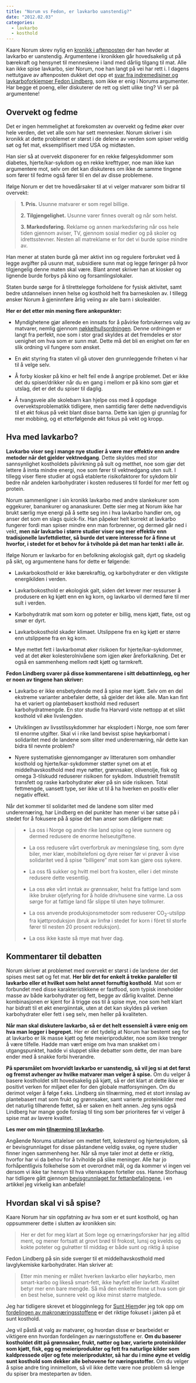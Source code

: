 ```yaml
---
title: "Norum vs Fedon, er lavkarbo uanstendig?"
date: "2012.02.03"
categories:
  - lavkarbo
  - kosthold
---
```


Kaare Norum skrev nylig en [kronikk i aftenposten](http://www.aftenposten.no/meninger/kronikker/Lavkarbo-er-uanstendig-6753310.html#.TyvOkFzj7-M) der han hevder at lavkarbo er uanstendig. Argumentene i kronikken går hovedsakelig ut på bærekraft og hensynet til menneskene i land med dårlig tilgang til mat. Alle kan ikke spise lavkarbo, sier Norum, noe han langt på vei har rett i. I dagens nettutgave av aftenposten dukket det opp et [svar fra indremedisiner og lavkarboforkjemper Fedon Lindberg](http://www.aftenposten.no/meninger/debatt/Hoykarbo-er-uanstendig-6754851.html#xtor=RSS-3), som ikke er enig i Norums argumenter. Har begge et poeng, eller diskuterer de rett og slett ulike ting? Vi ser på argumentene!

## Overvekt og fedme

Det er ingen hemmelighet at forekomsten av overvekt og fedme øker over hele verden, det vet alle som har sett mennesker. Norum skriver i sin kronikk at dette problemet er størst i de delene av verden som spiser veldig søt og fet mat, eksemplifisert med USA og midtøsten.

Han sier så at overvekt disponerer for en rekke følgesykdommer som diabetes, hjerte/kar-sykdom og en rekke krefttyper, noe man ikke kan argumentere mot, selv om det kan diskuteres om ikke de samme tingene som fører til fedme også fører til en del av disse problemene.

Ifølge Norum er det tre hovedårsaker til at vi velger matvarer som bidrar til overvekt:

> **1. Pris.** Usunne matvarer er som regel billige.
>
> **2. Tilgjengelighet.** Usunne varer finnes overalt og når som helst.
>
> **3. Markedsføring.** Reklame og annen markedsføring når oss hele tiden gjennom aviser, TV, gjennom sosial medier og på skoler og idrettsstevner. Nesten all matreklame er for det vi burde spise mindre av.

Han mener at staten burde gå mer aktivt inn og regulere forbruket ved å legge avgifter på usunn mat, subsidiere sunn mat og legge føringer på hvor tilgjengelig denne maten skal være. Blant annet skriver han at kiosker og lignende burde forbys på kino og forsamlingslokaler.

Staten burde sørge for å tilrettelegge forholdene for fysisk aktivitet, samt bedre utdannelsen innen helse og kosthold helt fra barneskolen av. I tillegg ønsker Norum å gjeninnføre årlig veiing av alle barn i skolealder.

**Her er det etter min mening flere ankepunkter:**

-   Myndighetene gjør allerede en innsats for å påvirke forbrukernes valg av matvarer, nemlig gjennom [nøkkelhullsordningen](nokkelhull.qmd). Denne ordningen er langt fra perfekt, noe som i stor grad skyldes at det fremdeles er stor uenighet om hva som er sunn mat. Dette må det bli en enighet om før en slik ordning vil fungere som ønsket.

-   En økt styring fra staten vil gå utover den grunnleggende friheten vi har til å velge selv.

-   Å forby kiosker på kino er helt feil ende å angripe problemet. Det er ikke det du spiser/drikker når du en gang i mellom er på kino som gjør et utslag, det er det du spiser til daglig.

-   Å tvangsveie alle skolebarn kan hjelpe oss med å oppdage overvektsproblematikk tidligere, men samtidig fører dette nødvendigvis til et økt fokus på vekt blant disse barna. Dette kan igjen gi grunnlag for mer mobbing, og et etterfølgende økt fokus på vekt og kropp.

## Hva med lavkarbo?

**Lavkarbo viser seg i mange nye studier å være mer effektiv enn andre metoder når det gjelder vektnedgang**. Dette skyldes med stor sannsynlighet kostholdets påvirkning på sult og metthet, noe som gjør det lettere å innta mindre energi, noe som fører til vektnedgang uten sult. I tillegg viser flere studier at også etablerte risikofaktorer for sykdom blir bedre når andelen karbohydrater i kosten reduseres til fordel for mer fett og protein.

Norum sammenligner i sin kronikk lavkarbo med andre slankekurer som eggekurer, banankurer og ananaskurer. Dette sier meg at Norum ikke har brukt særlig mye energi på å sette seg inn i hva lavkarbo handler om, og anser det som en slags quick-fix. Han påpeker helt korrekt at lavkarbo fungerer fordi man spiser mindre enn man forbrenner, og dermed går ned i vekt, **men når lavkarbo i større studier viser seg mer effektiv enn tradisjonelle lavfettdietter, så burde det være interesse for å finne ut hvorfor, i stedet for et behov for å tviholde på det man har tenkt i alle år.**

Ifølge Norum er lavkarbo for en befolkning økologisk galt, dyrt og skadelig på sikt, og argumentene hans for dette er følgende:

-   Lavkarbokosthold er ikke bærekraftig, og karbohydrater er den viktigste energikilden i verden.

-   Lavkarbokosthold er økologisk galt, siden det krever mer ressurser å produsere en kg kjøtt enn en kg korn, og lavkarbo vil dermed føre til mer sult i verden.

-   Karbohydratrik mat som korn og poteter er billig, mens kjøtt, fløte, ost og smør er dyrt.

-   Lavkarbokosthold skader klimaet. Utslippene fra en kg kjøtt er større enn utslippene fra en kg korn.

-   Mye mettet fett i lavkarbomat øker risikoen for hjerte/kar-sykdommer, ved at det øker kolesterolnivåene som igjen øker åreforkalkning. Det er også en sammenheng mellom rødt kjøtt og tarmkreft.

**Fedon Lindberg svarer på disse kommentarene i sitt debattinnlegg, og her er noen av tingene han skriver:**

-   Lavkarbo er ikke ensbetydende med å spise mer kjøtt. Selv om en del ekstreme varianter anbefaler dette, så gjelder det ikke alle. Man kan fint ha et variert og plantebasert kosthold med redusert karbohydratmengde. En stor studie fra Harvard viste nettopp at et slikt kosthold vil øke livslengden.

-   Utviklingen av livsstilssykdommer har eksplodert i Norge, noe som fører til enorme utgifter. Skal vi i rike land bevisst spise høykarbomat i solidaritet med de landene som sliter med underernæring, når dette kan bidra til nevnte problem?

-   Nyere systematiske gjennomganger av litteraturen som omhandler kosthold og hjerte/kar-sykdommer støtter synet om at et middelhavskosthold med mye nøtter, grønnsaker, olivenolje, fisk og omega 3-tilskudd reduserer risikoen for sykdom. Industrielt fremstilt transfett og raske karbohydrater øker på sin side risikoen. Total fettmengde, uansett type, ser ikke ut til å ha hverken en positiv eller negativ effekt.

Når det kommer til solidaritet med de landene som sliter med underernæring, har Lindberg en del punkter han mener vi bør satse på i stedet for å fokusere på å spise det han anser som dårligere mat:

> -   La oss i Norge og andre rike land spise og leve sunnere og dermed redusere de enorme helseutgiftene.
>
> <!-- -->
>
> -   La oss redusere vårt overforbruk av meningsløse ting, som dyre biler, mer klær, mobiltelefoni og dyre reiser før vi prøver å vise solidaritet ved å spise "billigere" mat som kan gjøre oss sykere.
>
> -   La oss få sukker og hvitt mel bort fra kosten, eller i det minste redusere dette vesentlig.
>
> -   La oss øke vårt inntak av grønnsaker, helst fra fattige land som ikke bruker oljefyring for å holde drivhusene sine varme. La oss sørge for at fattige land får slippe til uten høye tollmurer.
>
> -   La oss anvende produksjonsmetoder som reduserer CO~2~-utslipp fra kjøttproduksjon (bruk av linfrø i stedet for korn i fôret til storfe fører til nesten 20 prosent reduksjon).
>
> -   La oss ikke kaste så mye mat hver dag.

## Kommentarer til debatten

Norum skriver at problemet med overvekt er størst i de landene der det spises mest søt og fet mat. **Her blir det for enkelt å trekke paraleller til lavkarbo eller et hvilket som helst annet fornuftig kosthold**. Mat som er forbundet med disse karakteristikkene er fastfood, som typisk inneholder masse av både karbohydrater og fett, begge av dårlig kvalitet. Denne kombinasjonen er kjent for å trigge oss til å spise mye, noe som helt klart har bidratt til et økt energiinntak, uten at det kan skyldes på verken karbohydrater eller fett i seg selv, men heller på kvaliteten.

**Når man skal diskutere lavkarbo, så er det helt essensielt å være enig om hva man legger i begrepet.** Her er det tydelig at Norum har bestemt seg for at lavkarbo er lik masse kjøtt og fete meieriprodukter, noe som ikke trenger å være tilfelle. Hadde man vært enige om hva man snakket om i utgangspunktet, hadde vi sluppet slike debatter som dette, der man bare ender med å snakke forbi hverandre.

**På spørsmålet om hvorvidt lavkarbo er uanstendig, så vil jeg si at det først og fremst avhenger av hvilke matvarer man velger å spise.** Om du velger å basere kostholdet sitt hovedsakelig på kjøtt, så er det klart at dette ikke er positivt verken for miljøet eller for den globale matforsyningen. Om du derimot velger å følge f.eks. Lindberg sin tilnærming, med et stort innslag av plantebasert mat som frukt og grønnsaker, samt varierte proteinkilder med det naturlig tilhørende fettet, så er saken en helt annen. Jeg syns også Lindberg har mange gode forslag til ting som bør prioriteres før vi velger å spise mat av lavere kvalitet.

**Les mer om min [tilnærming til lavkarbo](lavkarbo-livsstil.qmd).**

Angående Norums uttalelser om mettet fett, kolesterol og hjertesykdom, så er bevisgrunnlaget for disse påstandene veldig svake, og nyere studier finner ingen sammenheng her. Når så mye taler imot at dette er riktig, hvorfor har vi da behov for å tviholde på slike meninger. Alle har jo forhåpentligvis folkehelse som et overordnet mål, og da kommer vi ingen vei dersom vi ikke tar hensyn til hva vitenskapen forteller oss. Hanne Storhaug har tidligere gått gjennom [bevisgrunnlaget for fettanbefalingene](anbefaling-fett-godt-begrunnet.qmd), i en artikkel jeg virkelig kan anbefale!

## Hvordan skal vi så spise?

Kaare Norum har sin oppfatning av hva som er et sunt kosthold, og han oppsummerer dette i slutten av kronikken sin:

> Her er det for meg klart at Som lege og ernæringsforsker har jeg alltid ment, og mener fortsatt at grovt brød til frokost, lunsj og kvelds og kokte poteter og gulrøtter til middag er både sunt og riktig å spise

Fedon Lindberg på sin side sverger til et middelhavskosthold med lavglykemiske karbohydrater. Han skriver at:

> Etter min mening er målet hverken lavkarbo eller høykarbo, men smart-karbo og likeså smart-fett, ikke høyfett eller lavfett. Kvalitet betyr mer enn bare mengde. Så må den enkelte finne ut hva som gir en best helse, sunnere vekt og ikke minst større matglede.

Jeg har tidligere skrevet et blogginnlegg for [Sunt Hjem ](http://www.sunthjem.no)der jeg tok opp om [fordelingen av makronæringsstoffene](lavkarbo-lavfett-fokus.qmd) er det riktige fokuset i jakten på et sunt kosthold.

Jeg vil påstå at valg av matvarer, og hvordan disse er bearbeidet er viktigere enn hvordan fordelingen av næringsstoffene er. **Om du baserer kostholdet ditt på grønnsaker, frukt, nøtter og bær, varierte proteinkilder som kjøtt, fisk, egg og meieriprodukter og fett fra naturlige kilder som kaldpressede oljer og fete meieriprodukter, så har du i mine øyne et veldig sunt kosthold som dekker alle behovene for næringsstoffer.** Om du velger å spise andre ting innimellom, så vil ikke dette være noe problem så lenge du spiser bra mesteparten av tiden.
